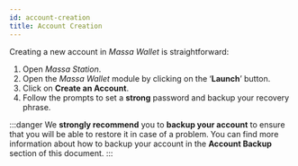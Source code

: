 ```yaml
---
id: account-creation
title: Account Creation
---
```


Creating a new account in *Massa Wallet* is straightforward:

1. Open *Massa Station*.
2. Open the *Massa Wallet* module by clicking on the ‘**Launch**’ button.
3. Click on **Create an Account**.
4. Follow the prompts to set a **strong** password and backup your recovery phrase.

:::danger
We **strongly recommend** you to **backup your account** to ensure that you will be able to restore it in case of a problem.
You can find more information about how to backup your account in the **Account Backup** section of this document.
:::
